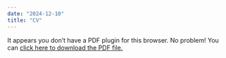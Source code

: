 ```yaml
---
date: "2024-12-10"
title: "CV"
---
```


<object data="/dossantos-cv.pdf" type="application/pdf" width="100%" height="800px">

<p>It appears you don't have a PDF plugin for this browser. No problem! You can <a href="/dossantos-cv.pdf">click here to download the PDF file.</a></p>

</object>

